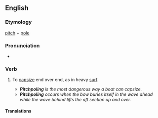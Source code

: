 ==English==

===Etymology===
[[pitch]] + [[pole]]

===Pronunciation===
* {{a|US}} {{IPA|/ˈpɪtʃpoʊl/|lang=en}}

===Verb===
{{en-verb|pitchpol}}

# {{context|of a boat|lang=en}} To [[capsize]] end over end, as in heavy [[surf]].
#* '''''Pitchpoling''' is the most dangerous way a boat can capsize.''
#* '''''Pitchpoling''' occurs when the bow buries itself in the wave ahead while the wave behind lifts the aft section up and over.''

====Translations====
{{trans-top|capsize end over end}}
{{trans-mid}}
{{trans-bottom}}